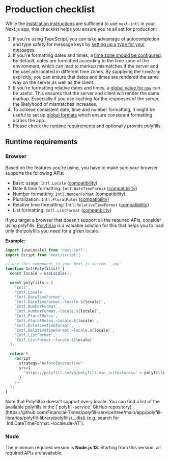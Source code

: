 
# Production checklist

While the [installation instructions](/docs/getting-started) are sufficient to use `next-intl` in your Next.js app, this checklist helps you ensure you're all set for production:

1. If you're using TypeScript, you can take advantage of autocompletion and type safety for message keys by [setting up a type for your messages](/docs/typescript).
2. If you're formatting dates and times, a [time zone should be configured](/docs/configuration#time-zone). By default, dates are formatted according to the time zone of the environment, which can lead to markup mismatches if the server and the user are located in different time zones. By supplying the `timeZone` explicitly, you can ensure that dates and times are rendered the same way on the server as well as the client.
3. If you're formatting relative dates and times, a [global value for `now`](/docs/configuration#global-now-value) can be useful. This ensures that the server and client will render the same markup. Especially if you use caching for the responses of the server, the likelyhood of mismatches increases.
4. To achieve consistent date, time and number formatting, it might be useful to set up [global formats](/docs/configuration#global-formats) which ensure consistent formatting across the app.
5. Please check the [runtime requirements](#runtime-requirements) and optionally provide polyfills.

## Runtime requirements

### Browser

Based on the features you're using, you have to make sure your browser supports the following APIs:

- Basic usage: `Intl.Locale` ([compatibility](https://developer.mozilla.org/en-US/docs/Web/JavaScript/Reference/Global_Objects/Intl/Locale/Locale#browser_compatibility))
- Date & time formatting: `Intl.DateTimeFormat` ([compatibility](https://developer.mozilla.org/en-US/docs/Web/JavaScript/Reference/Global_Objects/Intl/DateTimeFormat/DateTimeFormat#browser_compatibility))
- Number formatting: `Intl.NumberFormat` ([compatibility](https://developer.mozilla.org/en-US/docs/Web/JavaScript/Reference/Global_Objects/Intl/NumberFormat/NumberFormat#browser_compatibility))
- Pluralization: `Intl.PluralRules` ([compatibility](https://developer.mozilla.org/en-US/docs/Web/JavaScript/Reference/Global_Objects/Intl/PluralRules/PluralRules#browser_compatibility))
- Relative time formatting: `Intl.RelativeTimeFormat` ([compatibility](https://developer.mozilla.org/en-US/docs/Web/JavaScript/Reference/Global_Objects/Intl/RelativeTimeFormat/RelativeTimeFormat#browser_compatibility))
- List formatting: `Intl.ListFormat` ([compatibility](https://developer.mozilla.org/en-US/docs/Web/JavaScript/Reference/Global_Objects/Intl/ListFormat#browser_compatibility))

If you target a browser that doesn't support all the required APIs, consider using polyfills. [Polyfill.io](https://polyfill.io/v3/) is a valuable solution for this that helps you to load only the polyfills you need for a given locale.

**Example:**

```js filename="IntlPolyfills.tsx"
import {useLocale} from 'next-intl';
import Script from 'next/script';

// Use this component in your Next.js custom `_app`
function IntlPolyfills() {
  const locale = useLocale();

  const polyfills = [
    'Intl',
    'Intl.Locale',
    'Intl.DateTimeFormat',
    `Intl.DateTimeFormat.~locale.${locale}`,
    `Intl.NumberFormat`,
    `Intl.NumberFormat.~locale.${locale}`,
    'Intl.PluralRules',
    `Intl.PluralRules.~locale.${locale}`,
    'Intl.RelativeTimeFormat',
    `Intl.RelativeTimeFormat.~locale.${locale}`,
    'Intl.ListFormat',
    `Intl.ListFormat.~locale.${locale}`
  ];

  return (
    <Script
      strategy="beforeInteractive"
      src={
        'https://polyfill.io/v3/polyfill.min.js?features=' + polyfills.join(',')
      }
    />
  );
}
```

<Callout type="warning">
  Note that Polyfill.io doesn't support every locale. You can find a list of the
  available polyfills in the [`polyfill-service` GitHub
  repository](https://github.com/Financial-Times/polyfill-service/tree/main/app/polyfill-libraries/polyfill-library/polyfills/__dist)
  (e.g. search for `Intl.DateTimeFormat.~locale.de-AT`).
</Callout>

### Node

The minimum required version is **Node.js 13**. Starting from this version, all required APIs are available.
